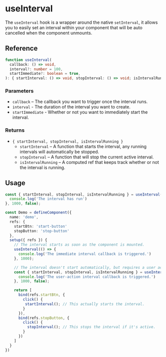 
<Meta
  title="useInterval/docs"
/>

# useInterval

The `useInterval` hook is a wrapper around the native `setInterval`, it allows you to easily set
an interval within your component that will be auto cancelled when the component unmounts.

## Reference

```ts
function useInterval(
  callback: () => void,
  interval?: number = 100,
  startImmediate?: boolean = true,
): { startInterval: () => void, stopInterval: () => void; isIntervalRunning: ComputedRef<boolean> }
```

### Parameters
* `callback` – The callback you want to trigger once the interval runs.
* `interval` - The duration of the interval you want to create.
* `startImmediate` - Whether or not you want to immediately start the interval.

### Returns
* `{ startInterval, stopInterval, isIntervalRunning }`
  * `startInterval` – A function that starts the interval, any running intervals will automatically be stopped.
  * `stopInterval` – A function that will stop the current active interval.
  * `isIntervalRunning` – A computed ref that keeps track whether or not the interval is running.

## Usage

```ts
const { startInterval, stopInterval, isIntervalRunning } = useInterval(() => {
  console.log('The interval has run')
}, 1000, false);
````

```ts
const Demo = defineComponent({
  name: 'demo',
  refs: {
    startBtn: 'start-button'
    stopButton: 'stop-button'
  },
  setup({ refs }) {
    // The interval starts as soon as the component is mounted.
    useInterval(() => {
      console.log('The immediate interval callback is triggered.')
    }, 1000);

    // The interval doesn't start automatically, but requires a user action to start.
    const { startInterval, stopInterval, isIntervalRunning } = useInterval(() => {
      console.log('The user-action interval callback is triggered.')
    }, 1000, false);

    return [
      bind(refs.startBtn, {
        click() {
         startInterval(); // This actually starts the interval.
        }
      }),
      bind(refs.stopButton, {
        click() {
          stopInterval(); // This stops the interval if it's active.
        }
      })
    ]
  }
})
```
